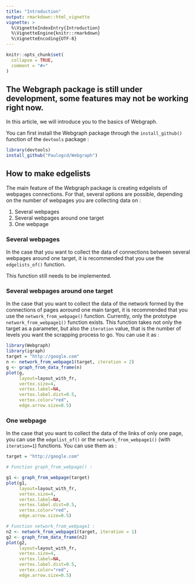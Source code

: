```yaml
---
title: "Introduction"
output: rmarkdown::html_vignette
vignette: >
  %\VignetteIndexEntry{Introduction}
  %\VignetteEngine{knitr::rmarkdown}
  %\VignetteEncoding{UTF-8}
---
```


```r
knitr::opts_chunk$set(
  collapse = TRUE,
  comment = "#>"
)
```
## The Webgraph package is still under development, some features may not be working right now. 

In this article, we will introduce you to the basics of Webgraph. 


You can first install the Webgraph package through the `install_github()` function of the `devtools` package : 

```r
library(devtools)
install_github("Paulogcd/Webgraph")
```

## How to make edgelists 

The main feature of the Webgraph package is creating edgelists of webpages connections. For that, several options are possible, depending on the number of webpages you are collecting data on : 

1. Several webpages 
2. Several webpages around one target
3. One webpage

### Several webpages

In the case that you want to collect the data of connections between several webpages around one target, it is recommended that you use the `edgelists_of()` function. 

This function still needs to be implemented. 

### Several webpages around one target

In the case that you want to collect the data of the network formed by the connections of pages aoround one main target, it is recommended that you use the `network_from_webpage()` function. Currently, only the prototype `network_from_webpage1()` function exists. This function takes not only the target as a parameter, but also the `iteration` value, that is the number of levels you want the scrapping process to go. You can use it as : 

```r
library(Webgraph)
library(igraph)
target = "http://google.com"
n <- network_from_webpage1(target, iteration = 2)
g <- graph_from_data_frame(n)
plot(g,
     layout=layout_with_fr,
     vertex.size=4,
     vertex.label=NA,
     vertex.label.dist=0.5,
     vertex.color="red",
     edge.arrow.size=0.5)
```

### One webpage

In the case that you want to collect the data of the links of only one page, you can use the `edgelist_of()` or the `network_from_webpage1()` (with `iteration=1`) functions. You can use them as : 

```r
target = "http://google.com"

# Function graph_from_webpage() :

g1 <- graph_from_webpage(target)
plot(g1,
     layout=layout_with_fr,
     vertex.size=4,
     vertex.label=NA,
     vertex.label.dist=0.5,
     vertex.color="red",
     edge.arrow.size=0.5)

# Function network_from_webpage1 :
n2 <- network_from_webpage1(target, iteration = 1)
g2 <- graph_from_data_frame(n2)
plot(g2,
     layout=layout_with_fr,
     vertex.size=4,
     vertex.label=NA,
     vertex.label.dist=0.5,
     vertex.color="red",
     edge.arrow.size=0.5)
```